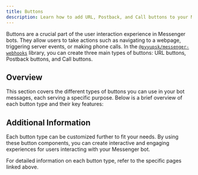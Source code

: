 ```yaml
---
title: Buttons
description: Learn how to add URL, Postback, and Call buttons to your Messenger bot.
---
```



Buttons are a crucial part of the user interaction experience in Messenger bots. They allow users to take actions such as navigating to a webpage, triggering server events, or making phone calls. In the [`@pyyupsk/messenger-webhooks`](https://www.npmjs.com/package/@pyyupsk/messenger-webhooks) library, you can create three main types of buttons: URL buttons, Postback buttons, and Call buttons.

## Overview

This section covers the different types of buttons you can use in your bot messages, each serving a specific purpose. Below is a brief overview of each button type and their key features:

<Cards>
    <Card
        href="/messaging/buttons/url-button"
        title="URL Button"
        description="Creates a button that opens a web page when clicked."
    />
    <Card
        href="/messaging/buttons/postback-button"
        title="Postback Button"
        description="Triggers an event to the server when clicked."
    />
    <Card
        href="/messaging/buttons/call-button"
        title="Call Button"
        description="Initiates a phone call when clicked."
    />
</Cards>

## Additional Information

Each button type can be customized further to fit your needs. By using these button components, you can create interactive and engaging experiences for users interacting with your Messenger bot.

For detailed information on each button type, refer to the specific pages linked above.
